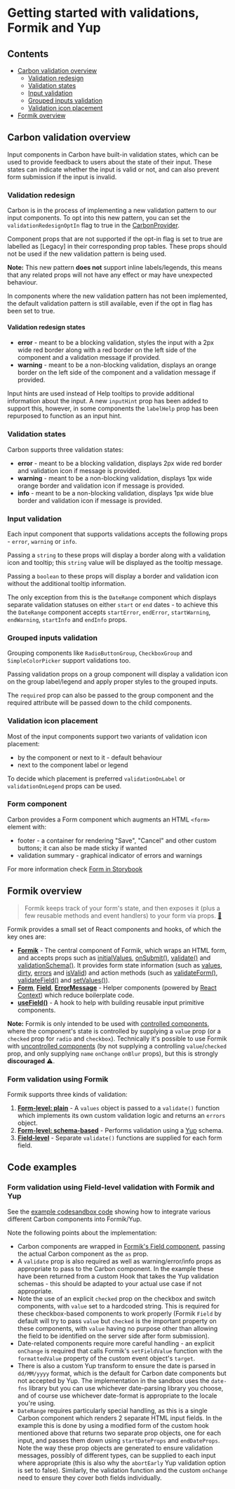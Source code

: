 

<Meta title="Documentation/Validations" of={ValidationsStories} />

# Getting started with validations, Formik and Yup

## Contents

- [Carbon validation overview](#carbon-validation-overview)
  - [Validation redesign](#validation-redesign)
  - [Validation states](#validation-states)
  - [Input validation](#input-validation)
  - [Grouped inputs validation](#grouped-inputs-validation)
  - [Validation icon placement](#validation-icon-placement)
- [Formik overview](#formik-overview)

## Carbon validation overview

Input components in Carbon have built-in validation states, which can be used to provide feedback to users about the state of their input. 
These states can indicate whether the input is valid or not, and can also prevent form submission if the input is invalid.

### Validation redesign

Carbon is in the process of implementing a new validation pattern to our input components. To opt into this new pattern, you can set the 
`validationRedesignOptIn` flag to true in the [CarbonProvider](https://carbon.sage.com/?path=/docs/carbon-provider--docs).

Component props that are not supported if the opt-in flag is set to true are labelled as [Legacy] in their corresponding prop tables. 
These props should not be used if the new validation pattern is being used.

**Note:** This new pattern **does not** support inline labels/legends, this means that any related props will not have any effect or may have unexpected behaviour. 

In components where the new validation pattern has not been implemented, the default validation pattern is still available, even if the opt in flag has been set to true.

#### Validation redesign states

- **error** - meant to be a blocking validation, styles the input with a 2px wide red border along with a red border on the left side of the component and a validation message if provided.
- **warning** - meant to be a non-blocking validation, displays an orange border on the left side of the component and a validation message if provided.

Input hints are used instead of Help tooltips to provide additional information about the input. A new `inputHint` prop has been added to support this, however, 
in some components the `labelHelp` prop has been repurposed to function as an input hint. 

<Canvas of={ValidationsStories.ValidationRedesign} />

### Validation states

Carbon supports three validation states:

- **error** - meant to be a blocking validation, displays 2px wide red border and validation icon if message is provided.
- **warning** - meant to be a non-blocking validation, displays 1px wide orange border and validation icon if message is provided.
- **info** - meant to be a non-blocking validation, displays 1px wide blue border and validation icon if message is provided.

### Input validation

Each input component that supports validations accepts the following props - `error`, `warning` or `info`.

Passing a `string` to these props will display a border along with a validation icon and tooltip; this `string` value will be displayed as the tooltip message.

<Canvas of={ValidationsStories.StringValidation} />

Passing a `boolean` to these props will display a border and validation icon without the additional tooltip information.

<Canvas of={ValidationsStories.BooleanValidation} />

The only exception from this is the `DateRange` component which displays separate validation statuses on either `start` or `end` dates - 
to achieve this the `DateRange` component accepts `startError`, `endError`, `startWarning`, `endWarning`, `startInfo` and `endInfo` props.

<Canvas of={ValidationsStories.DateRangeValidation} />

### Grouped inputs validation

Grouping components like `RadioButtonGroup`, `CheckboxGroup` and `SimpleColorPicker` support validations too.

<Canvas of={ValidationsStories.GroupedInputValidation} />

Passing validation props on a group component will display a validation icon on the group label/legend and apply proper styles to the grouped inputs.

<Canvas of={ValidationsStories.GroupedLegendValidation} />

The `required` prop can also be passed to the group component and the required attribute will be passed down to the child components.

<Canvas of={ValidationsStories.GroupedRequired} />

### Validation icon placement

Most of the input components support two variants of validation icon placement:

- by the component or next to it - default behaviour
- next to the component label or legend

To decide which placement is preferred `validationOnLabel` or `validationOnLegend` props can be used.

### Form component

Carbon provides a Form component which augments an HTML `<form>` element with:

- footer - a container for rendering "Save", "Cancel" and other custom buttons; it can also be made sticky if wanted
- validation summary - graphical indicator of errors and warnings

For more information check [Form in Storybook](https://carbon.sage.com/?path=/docs/form)

## Formik overview

> Formik keeps track of your form's state, and then exposes it (plus a few reusable methods and event handlers) to your
> form via props. [🔗](https://jaredpalmer.com/formik/docs/overview#the-gist)

Formik provides a small set of React components and hooks, of which the key ones are:

- [**Formik**](https://jaredpalmer.com/formik/docs/api/formik) - The central component of Formik, which wraps an
  HTML form, and accepts props such as
  [initialValues](https://jaredpalmer.com/formik/docs/api/formik#initialvalues-values),
  [onSubmit()](https://jaredpalmer.com/formik/docs/api/formik#onsubmit-values-values-formikbag-formikbag-void),
  [validate()](https://jaredpalmer.com/formik/docs/api/formik#validate-values-values-formikerrors-values-promise-any)
  and [validationSchema()](https://jaredpalmer.com/formik/docs/api/formik#validationschema-schema-schema). It
  provides form state information (such as
  [values](https://jaredpalmer.com/formik/docs/api/formik#values-field-string-any),
  [dirty](https://jaredpalmer.com/formik/docs/api/formik#dirty-boolean),
  [errors](https://jaredpalmer.com/formik/docs/api/formik#errors-field-string-string) and
  [isValid](https://jaredpalmer.com/formik/docs/api/formik#isvalid-boolean)) and action methods (such as
  [validateForm()](https://jaredpalmer.com/formik/docs/api/formik#validateform-values-any-promise-formikerrors-values),
  [validateField()](https://jaredpalmer.com/formik/docs/api/formik#validatefield-field-string-void) and
  [setValues()](https://jaredpalmer.com/formik/docs/api/formik#setvalues-fields-field-string-any-void)).
- [**Form**](https://jaredpalmer.com/formik/docs/api/form),
  [**Field**](https://jaredpalmer.com/formik/docs/api/field),
  [**ErrorMessage**](https://jaredpalmer.com/formik/docs/api/errormessage) - Helper components (powered by
  [React Context](https://reactjs.org/docs/context.html)) which reduce boilerplate code.
- [**useField()**](https://jaredpalmer.com/formik/docs/api/useField) - A hook to help with building reusable input
  primitive components.

**Note:** Formik is only intended to be used with
[controlled components](https://reactjs.org/docs/forms.html#controlled-components), where the component's state is
controlled by supplying a `value` prop (or a `checked` prop for `radio` and `checkbox`). Technically it's possible to
use Formik with [uncontrolled components](https://reactjs.org/docs/uncontrolled-components.html) (by not supplying a
controlling `value`/`checked` prop, and only supplying `name` `onChange` `onBlur` props), but this is strongly
**discouraged** ⚠️.

### Form validation using Formik

Formik supports three kinds of validation:

1. [**Form-level: plain**](https://jaredpalmer.com/formik/docs/guides/validation#validate) - A `values` object is
   passed to a `validate()` function which implements its own custom validation logic and returns an `errors` object.
2. [**Form-level: schema-based**](https://jaredpalmer.com/formik/docs/guides/validation#validationschema) - Performs
   validation using a [Yup](https://github.com/jquense/yup) schema.
3. [**Field-level**](https://jaredpalmer.com/formik/docs/guides/validation#field-level-validation) - Separate
   `validate()` functions are supplied for each form field.

## Code examples

### Form validation using Field-level validation with Formik and Yup

See the [example codesandbox code](https://codesandbox.io/s/carbon-with-formik-new-example-2cqdxm?file=/src/App.tsx) showing how to
integrate various different Carbon components into Formik/Yup.

Note the following points about the implementation:

- Carbon components are wrapped in [Formik's Field component](https://formik.org/docs/api/field), passing the actual Carbon component as the `as` prop.
- A `validate` prop is also required as well as warning/error/info props as appropriate to pass to the Carbon component. In the example these have been
  returned from a custom Hook that takes the Yup validation schemas - this should be adapted to your actual use case if not appropriate.
- Note the use of an explicit `checked` prop on the checkbox and switch components, with `value` set to a hardcoded string. This is required for these
  checkbox-based components to work properly (Formik `Field` by default will try to pass `value` but `checked` is the important property on these components,
  with `value` having no purpose other than allowing the field to be identified on the server side after form submission).
- Date-related components require more careful handling - an explicit `onChange` is required that calls Formik's `setFieldValue` function with the
  `formattedValue` property of the custom event object's `target`.
- There is also a custom Yup transform to ensure the date is parsed in `dd/MM/yyyy` format, which is the default for Carbon date components but not accepted
  by Yup. The implementation in the sandbox uses the `date-fns` library but you can use whichever date-parsing library you choose, and of course use whichever
  date-format is appropriate to the locale you're using.
- `DateRange` requires particularly special handling, as this is a single Carbon component which renders 2 separate HTML input fields. In the example
  this is done by using a modified form of the custom hook mentioned above that returns two separate prop objects, one for each input, and passes them
  down using `startDateProps` and `endDateProps`. Note the way these prop objects are generated to ensure validation messages, possibly of different types,
  can be supplied to each input where appropriate (this is also why the `abortEarly` Yup validation option is set to false).
  Similarly, the validation function and the custom `onChange` need to ensure they cover both fields individually.
